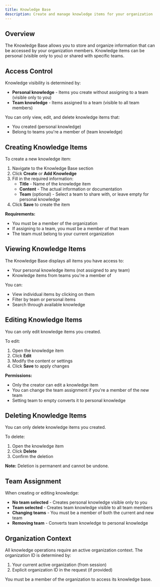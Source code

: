 ```yaml
---
title: Knowledge Base
description: Create and manage knowledge items for your organization
---
```


## Overview

The Knowledge Base allows you to store and organize information that can be accessed by your organization members. Knowledge items can be personal (visible only to you) or shared with specific teams.

## Access Control

Knowledge visibility is determined by:

- **Personal knowledge** - Items you create without assigning to a team (visible only to you)
- **Team knowledge** - Items assigned to a team (visible to all team members)

You can only view, edit, and delete knowledge items that:
- You created (personal knowledge)
- Belong to teams you're a member of (team knowledge)

## Creating Knowledge Items

To create a new knowledge item:

1. Navigate to the Knowledge Base section
2. Click **Create** or **Add Knowledge**
3. Fill in the required information:
   - **Title** - Name of the knowledge item
   - **Content** - The actual information or documentation
   - **Team** (optional) - Select a team to share with, or leave empty for personal knowledge
4. Click **Save** to create the item

**Requirements:**
- You must be a member of the organization
- If assigning to a team, you must be a member of that team
- The team must belong to your current organization

## Viewing Knowledge Items

The Knowledge Base displays all items you have access to:

- Your personal knowledge items (not assigned to any team)
- Knowledge items from teams you're a member of

You can:
- View individual items by clicking on them
- Filter by team or personal items
- Search through available knowledge

## Editing Knowledge Items

You can only edit knowledge items you created.

To edit:

1. Open the knowledge item
2. Click **Edit**
3. Modify the content or settings
4. Click **Save** to apply changes

**Permissions:**
- Only the creator can edit a knowledge item
- You can change the team assignment if you're a member of the new team
- Setting team to empty converts it to personal knowledge

## Deleting Knowledge Items

You can only delete knowledge items you created.

To delete:

1. Open the knowledge item
2. Click **Delete**
3. Confirm the deletion

**Note:** Deletion is permanent and cannot be undone.

## Team Assignment

When creating or editing knowledge:

- **No team selected** - Creates personal knowledge visible only to you
- **Team selected** - Creates team knowledge visible to all team members
- **Changing teams** - You must be a member of both the current and new team
- **Removing team** - Converts team knowledge to personal knowledge

## Organization Context

All knowledge operations require an active organization context. The organization ID is determined by:

1. Your current active organization (from session)
2. Explicit organization ID in the request (if provided)

You must be a member of the organization to access its knowledge base.
